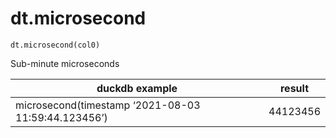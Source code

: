 # dt.microsecond { #duckops.dt.microsecond }

`dt.microsecond(col0)`

Sub-minute microseconds

| duckdb example | result |
| -------------- | ------ |
| microsecond(timestamp '2021-08-03 11:59:44.123456') | 44123456 |
